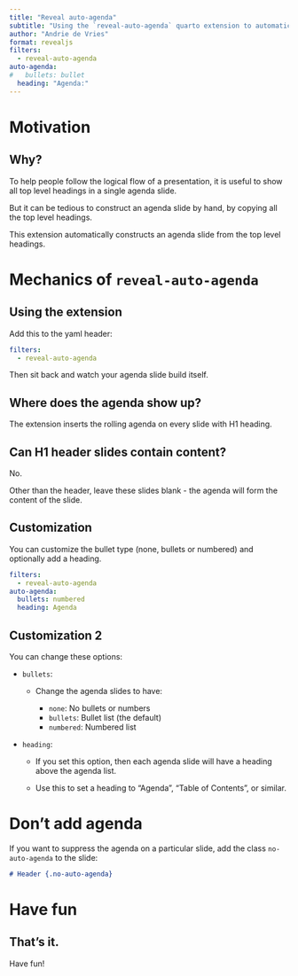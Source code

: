 ```yaml
---
title: "Reveal auto-agenda"
subtitle: "Using the `reveal-auto-agenda` quarto extension to automatically create rolling agenda slides"
author: "Andrie de Vries"
format: revealjs
filters: 
  - reveal-auto-agenda
auto-agenda:
#   bullets: bullet
  heading: "Agenda:"
---
```


# Motivation

## Why?

To help people follow the logical flow of a presentation, it is useful to show all top level headings in a single agenda slide.

But it can be tedious to construct an agenda slide by hand, by copying all the top level headings.

This extension automatically constructs an agenda slide from the top level headings.

# Mechanics of `reveal-auto-agenda`

## Using the extension

Add this to the yaml header:

``` yaml
filters: 
  - reveal-auto-agenda
```

Then sit back and watch your agenda slide build itself.

## Where does the agenda show up?

The extension inserts the rolling agenda on every slide with H1 heading.

## Can H1 header slides contain content?

No.

Other than the header, leave these slides blank - the agenda will form the content of the slide.

## Customization {.smaller}

You can customize the bullet type (none, bullets or numbered) and optionally add a heading.

``` yaml
filters:
  - reveal-auto-agenda
auto-agenda:
  bullets: numbered
  heading: Agenda
```

## Customization 2 {.smaller}

You can change these options:

-   `bullets`:

    -   Change the agenda slides to have:

        -   `none`: No bullets or numbers
        -   `bullets`: Bullet list (the default)
        -   `numbered`: Numbered list

-   `heading`:

    -   If you set this option, then each agenda slide will have a heading above the agenda list.

    -   Use this to set a heading to "Agenda", "Table of Contents", or similar.

# Don't add agenda {.no-auto-agenda}

If you want to suppress the agenda on a particular slide, add the class `no-auto-agenda` to the slide:

``` md
# Header {.no-auto-agenda}
```



# Have fun

## That's it.

Have fun!
